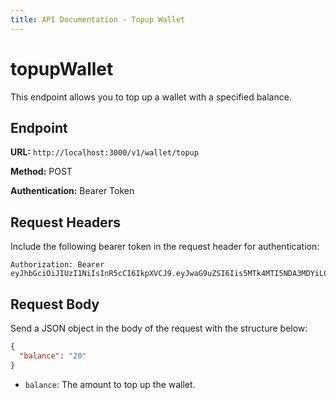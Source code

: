 ```yaml
---
title: API Documentation - Topup Wallet
---
```


# topupWallet

This endpoint allows you to top up a wallet with a specified balance.

## Endpoint

**URL:** `http://localhost:3000/v1/wallet/topup`

**Method:** POST

**Authentication:** Bearer Token

## Request Headers

Include the following bearer token in the request header for authentication:

```
Authorization: Bearer eyJhbGciOiJIUzI1NiIsInR5cCI6IkpXVCJ9.eyJwaG9uZSI6Iis5MTk4MTI5NDA3MDYiLCJ1aWQiOiIwXzZpaGFjanJyIn0.Rf1ZUJpJdBBbep4cGCqwBQ2A8IyETp2UTrnecGHdi6I
```

## Request Body

Send a JSON object in the body of the request with the structure below:

```json
{
  "balance": "20"
}
```

- `balance`: The amount to top up the wallet.

